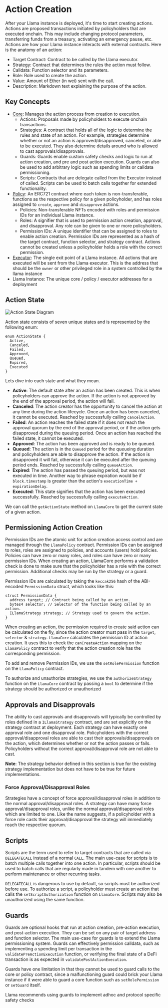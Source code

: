 # Action Creation

After your Llama instance is deployed, it's time to start creating actions.
Actions are proposed transactions initiated by policyholders that are executed onchain.
This may include changing protocol parameters, transferring funds from a treasury, activating an emergency pause, etc.
Actions are how your Llama instance interacts with external contracts.
Here is the anatomy of an action:

- Target Contract: Contract to be called by the Llama executor.
- Strategy: Contract that determines the rules the action must follow.
- Calldata: Function selector and its parameters.
- Role: Role used to create the action.
- Value: Amount of Ether (in wei) sent with the call.
- Description: Markdown text explaining the purpose of the action.

## Key Concepts

- [Core](https://github.com/llamaxyz/llama/src/LlamaCore.sol): Manages the action process from creation to execution.
  - Actions: Proposals made by policyholders to execute onchain transactions.
  - Strategies: A contract that holds all of the logic to determine the rules and state of an action. For example, strategies determine whether or not an action is approved/disapproved, canceled, or able to be executed. They also determine details around who is allowed to cast approvals/disapprovals.
  - Guards: Guards enable custom safety checks and logic to run at action creation, and pre and post action execution. Guards can also be used to add arbitrary logic such as spending limits or calldata permissioning.
  - Scripts: Contracts that are delegate called from the Executor instead of called. Scripts can be used to batch calls together for extended functionality.
- [Policy](https://github.com/llamaxyz/llama/src/LlamaPolicy.sol): An ERC721 contract where each token is non-transferable, functions as the respective policy for a given policyholder, and has roles assigned to `create`, `approve` and `disapprove` actions.
  - Policies: Non-transferable NFTs encoded with roles and permission IDs for an individual Llama instance.
  - Roles: A signifier that is used to permission action creation, approval, and disapproval. Any role can be given to one or more policyholders.
  - Permission IDs: A unique identifier that can be assigned to roles to enable action creation. Permission IDs are represented as a hash of the target contract, function selector, and strategy contract. Actions cannot be created unless a policyholder holds a role with the correct permission.
- [Executor](https://github.com/llamaxyz/llama/src/LlamaExecutor.sol): The single exit point of a Llama instance. All actions that are executed will be sent from the Llama executor. This is the address that should be the `owner` or other privileged role in a system controlled by the llama instance
- Llama Instance: The unique core / policy / executor addresses for a deployment

## Action State

![Action State Diagram](../diagrams/llama-action-state-machine.png)

Action state consists of seven unique states and is represented by the following enum:

```solidity
enum ActionState {
  Active,
  Canceled,
  Failed,
  Approved,
  Queued,
  Expired,
  Executed
}
```

Lets dive into each state and what they mean.

- **Active**: The default state after an action has been created. This is when policyholders can approve the action. If the action is not approved by the end of the approval period, the action will fail.
- **Canceled**: The action creator has the opportunity to cancel the action at any time during the action lifecycle. Once an action has been canceled, it cannot be executed. Reached by successfully calling `cancelAction`.
- **Failed**: An action reaches the failed state if it does not reach the approval quorum by the end of the approval period, or if the action gets disapproved during the queuing period. Once an action has reached the failed state, it cannot be executed.
- **Approved**: The action has been approved and is ready to be queued.
- **Queued**: The action is in the `Queued` period for the queueing duration and policyholders are able to disapprove the action. If the action is disapproved it will fail, otherwise it can be executed after the queuing period ends. Reached by successfully calling `queueAction`.
- **Expired**: The action has passed the queuing period, but was not executed in time. Another way to phrase expiration would be if `block.timestamp` is greater than the action's `executionTime + expirationDelay`.
- **Executed**: This state signifies that the action has been executed successfully. Reached by successfully calling `executeAction`.

We can call the `getActionState` method on `LlamaCore` to get the current state of a given action.

## Permissioning Action Creation

Permission IDs are the atomic unit for action creation access control and are managed through the `LlamaPolicy` contract.
Permission IDs can be assigned to roles, roles are assigned to policies, and accounts (users) hold policies.
Policies can have zero or many roles, and roles can have zero or many permission IDs.
When creating an action, LlamaCore performs a validation check is done to make sure that the policyholder has a role with the correct permission.
Additional checks may be run by the strategy or a guard.

Permission IDs are calculated by taking the `keccak256` hash of the ABI-encoded `PermissionData` struct, which looks like this:

```solidity
struct PermissionData {
  address target; // Contract being called by an action.
  bytes4 selector; // Selector of the function being called by an action.
  ILlamaStrategy strategy; // Strategy used to govern the action.
}
```

When creating an action, the permission required to create said action can be calculated on the fly, since the action creator must pass in the `target`, `selector` & `strategy`.
`LlamaCore` calculates the permission ID at action creation.
It uses this to check the `canCreateAction` mapping on the `LlamaPolicy` contract to verify that the action creation role has the corresponding permission.

To add and remove Permission IDs, we use the `setRolePermission` function on the `LlamaPolicy` contract.

To authorize and unauthorize strategies, we use the `authorizeStrategy` function on the `LlamaCore` contract by passing a `bool` to determine if the strategy should be authorized or unauthorized

## Approvals and Disapprovals

The ability to cast approvals and disapprovals will typically be controlled by roles defined in a `ILlamaStrategy` contract, and are set explicitly on the strategy contract at deployment.
Each strategy can have exactly one approval role and one disapproval role.
Policyholders with the correct approval/disapproval roles are able to cast their approvals/disapprovals on the action, which determines whether or not the action passes or fails.
Policyholders without the correct approval/disapproval role are not able to cast.

**Note**: The strategy behavior defined in this section is true for the existing strategy implementation but does not have to be true for future implementations.

### Force Approval/Disapproval Roles

Strategies have a concept of force approval/disapproval roles in addition to the normal approval/disapproval roles.
A strategy can have many force approval/disapproval roles, unlike the normal approval/disapproval roles which are limited to one.
Like the name suggests, if a policyholder with a force role casts their approval/disapproval the strategy will immediately reach the respective quorum.

## Scripts

Scripts are the term used to refer to target contracts that are called via `DELEGATECALL` instead of a normal `CALL`.
The main use-case for scripts is to batch multiple calls together into one action.
In particular, scripts should be used to batch calls that are regularly made in tandem with one another to perform maintenance or other recurring tasks.

`DELEGATECALL` is dangerous to use by default, so scripts must be authorized before use.
To authorize a script, a policyholder must create an action that calls the `setScriptAuthorization` function on `LlamaCore`.
Scripts may also be unauthorized using the same function.

## Guards

Guards are optional hooks that run at action creation, pre-action execution, and post-action execution.
They can be set on any pair of target address and function selector.
The main use-case for guards is to extend the Llama permissioning system.
Guards can effectively permission calldata, such as implementing a spending limit per transaction in the `validatePreActionExecution` function, or verifying the final state of a DeFi transaction is as expected in `validatePostActionExecution`.

Guards have one limitation in that they cannot be used to guard calls to the core or policy contract, since a malfunctioning guard could brick your Llama instance if it were able to guard a core function such as `setRolePermission` or `setGuard` itself.

Llama recommends using guards to implement adhoc and protocol specific safety checks
